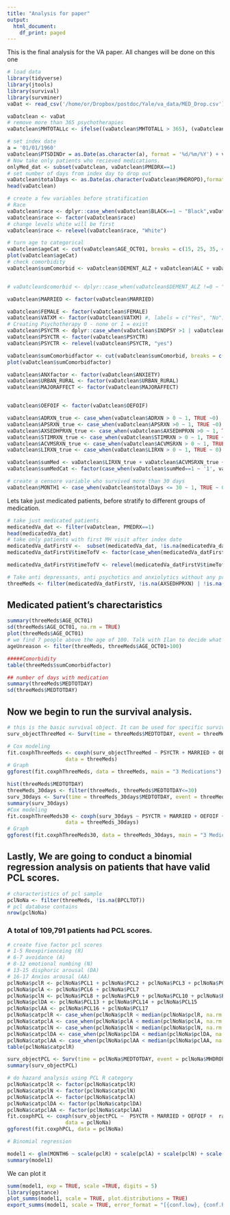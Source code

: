 ```yaml
---
title: "Analysis for paper"
output:
  html_document:
    df_print: paged
---
```

This is the final analysis for the VA paper. 
All changes will be done on this one

```r
# load data
library(tidyverse)
library(jtools)
library(survival)
library(survminer)
vaDat <- read_csv('/home/or/Dropbox/postdoc/Yale/va_data/MED_Drop.csv')

vaDatclean <- vaDat
# remove more than 365 psychotherapies
vaDatclean$MHTOTALLc <- ifelse((vaDatclean$MHTOTALL > 365), (vaDatclean$MHTOTALLc = 365), (vaDatclean$MHTOTALLc = vaDatclean$MHTOTALL))

# set index date
a = '01/01/1960'
vaDatclean$PTSDINDr = as.Date(as.character(a), format = '%d/%m/%Y') + vaDatclean$PTSDIND
# Now take only patients who recieved medications. 
onlyMed_dat <- subset(vaDatclean, vaDatclean$PMEDRX==1)
# set number of days from index day to drop out
vaDatclean$totalDays <- as.Date(as.character(vaDatclean$MHDROPD),format = '%m/%d/%Y')  - as.Date(vaDatclean$PTSDINDr,format = '%Y/%m/%d')
head(vaDatclean)
```


```r
# create a few variables before stratification
# Race
vaDatclean$race <- dplyr::case_when(vaDatclean$BLACK==1 ~ "Black",vaDatclean$WHITE==1 ~ "White", vaDatclean$HISPANIC==1 ~ "Hispanic", vaDatclean$ASIAN ==1 ~ "Asian", TRUE ~ "Other")
vaDatclean$race <- factor(vaDatclean$race)
# change levels white will be first
vaDatclean$race <- relevel(vaDatclean$race, "White")

# turn age to categorical
vaDatclean$ageCat <- cut(vaDatclean$AGE_OCT01, breaks = c(15, 25, 35, 45, 60, 90), labels = c("18-25", "26-35", "36-45", "45-60", "60+"))
plot(vaDatclean$ageCat)
# check comorbidity
vaDatclean$sumComorbid <- vaDatclean$DEMENT_ALZ + vaDatclean$ALC + vaDatclean$DRUG + vaDatclean$SCHIZOPHRENIA + vaDatclean$OTHERPSYCHOSIS + vaDatclean$BIPOLAR + vaDatclean$MAJORAFFECT + vaDatclean$OTHERDEP + vaDatclean$ANXIETY + vaDatclean$ADJUSTMENT + vaDatclean$PERSONALITY + vaDatclean$BORDERLINE


# vaDatclean$comorbid <- dplyr::case_when(vaDatclean$DEMENT_ALZ !=0 ~ "Dementia", vaDatclean$ALC !=0 ~"Alcohol", vaDatclean$DRUG != 0 ~ "Drug", vaDatclean$SCHIZOPHRENIA != 0 ~ "Schizophrenia", vaDatclean$OTHERPSYCHOSIS!= 0 ~ "OtherPsychosis", vaDatclean$BIPOLAR != 0 ~ "Bipolar", vaDatclean$MAJORAFFECT != 0 ~ "Major Affective", vaDatclean$OTHERDEP != ~ "OtherDepression", vaDatclean$ANXIETY != 0 ~ "Anxiety", vaDatclean$ADJUSTMENT != 0 ~ "Adjustment", vaDatclean$PERSONALITY != 0 ~ "Personality", vaDatclean$BORDERLINE != 0 ~"Borderline")

vaDatclean$MARRIED <- factor(vaDatclean$MARRIED)

vaDatclean$FEMALE <- factor(vaDatclean$FEMALE)
vaDatclean$VATXM <- factor(vaDatclean$VATXM) #, labels = c("Yes", "No"))
# Creating Psychotherapy 0 - none or 1 = exist
vaDatclean$PSYCTR <- dplyr::case_when(vaDatclean$INDPSY >1 | vaDatclean$GRPPSY >1 | vaDatclean$FAMPSY >1 ~ "yes", TRUE ~ "no")
vaDatclean$PSYCTR <- factor(vaDatclean$PSYCTR)
vaDatclean$PSYCTR <- relevel(vaDatclean$PSYCTR, "yes")

vaDatclean$sumComorbidfactor <- cut(vaDatclean$sumComorbid, breaks = c(-1,0,1,3,15), labels = c("0","1", "2-3","3+"))
plot(vaDatclean$sumComorbidfactor)

vaDatclean$ANXfactor <- factor(vaDatclean$ANXIETY)
vaDatclean$URBAN_RURAL <- factor(vaDatclean$URBAN_RURAL)
vaDatclean$MAJORAFFECT <- factor(vaDatclean$MAJORAFFECT)


vaDatclean$OEFOIF <- factor(vaDatclean$OEFOIF)

vaDatclean$ADRXN_true <- case_when(vaDatclean$ADRXN > 0 ~ 1, TRUE ~0)
vaDatclean$APSRXN_true <- case_when(vaDatclean$APSRXN >0 ~ 1, TRUE ~0)
vaDatclean$AXSEDHPRXN_true <- case_when(vaDatclean$AXSEDHPRXN >0 ~ 1, TRUE ~0)
vaDatclean$STIMRXN_true <- case_when(vaDatclean$STIMRXN > 0 ~ 1, TRUE ~ 0)
vaDatclean$ACVMSRXN_true <- case_when(vaDatclean$ACVMSRXN > 0 ~ 1, TRUE ~ 0)
vaDatclean$LIRXN_true <- case_when(vaDatclean$LIRXN > 0 ~ 1, TRUE ~ 0)

vaDatclean$sumMed <- vaDatclean$LIRXN_true + vaDatclean$ACVMSRXN_true + vaDatclean$STIMRXN_true + vaDatclean$AXSEDHPRXN_true + vaDatclean$APSRXN_true + vaDatclean$ADRXN_true 
vaDatclean$sumMedCat <- factor(case_when(vaDatclean$sumMed==1 ~ '1', vaDatclean$sumMed == 2 ~ "2", vaDatclean$sumMed >= 3 ~ "3+"))

# create a censore variable who survived more than 30 days
vaDatclean$MONTH1 <- case_when(vaDatclean$totalDays <= 30 ~ 1, TRUE ~ 0)
```


Lets take just medicated patients, before stratify to different groups of medication.

```r
# take just medicated patients. 
medicatedVa_dat <- filter(vaDatclean, PMEDRX==1)
head(medicatedVa_dat)
# take only patients with first MH visit after index date
medicatedVa_datFirstV <-  subset(medicatedVa_dat, !is.na(medicatedVa_dat$MHFUFRST))
medicatedVa_datFirstV$timeTofV <- factor(case_when(medicatedVa_datFirstV$MHFUFRST<=7 ~ "7", medicatedVa_datFirstV$MHFUFRST>7 & medicatedVa_datFirstV$MHFUFRST<=30 ~ "7-30", TRUE ~ "30+"))

medicatedVa_datFirstV$timeTofV <- relevel(medicatedVa_datFirstV$timeTofV, "30+" )
```

```r
# Take anti depressants, anti psychotics and anxiolytics without any prior medications. 
threeMeds <- filter(medicatedVa_datFirstV, !is.na(AXSEDHPRXN) | !is.na(ADRXN) | !is.na(APSRXN) & is.na(PREADRX) & is.na(PREAPRX) & is.na(PREAXRX) & is.na(PRESTIRX) & is.na(PREACRX) & is.na(PRELIRX) & is.na(PREOPRX) & is.na(PREPRZRX))
```

## Medicated patient's charectaristics
```r
summary(threeMeds$AGE_OCT01)
sd(threeMeds$AGE_OCT01, na.rm = TRUE)
plot(threeMeds$AGE_OCT01)
# we find 7 people above the age of 100. Talk with Ilan to decide what to do. 
ageUnreason <- filter(threeMeds, threeMeds$AGE_OCT01>100)

#####Comorbidity
table(threeMeds$sumComorbidfactor)

## number of days with medication
summary(threeMeds$MEDTOTDAY)
sd(threeMeds$MEDTOTDAY)
```
## Now we begin to run the survival analysis. 
```r
# this is the basic survival object. It can be used for specific survival graphs or for Cox Proportional Hazard
surv_objectThreeMed <- Surv(time = threeMeds$MEDTOTDAY, event = threeMeds$MHDROP)
```

```r
# Cox modeling
fit.coxphThreeMeds <- coxph(surv_objectThreeMed ~ PSYCTR + MARRIED + OEFOIF +  race + timeTofV +sumComorbid + sumMed, 
                   data = threeMeds)
# Graph
ggforest(fit.coxphThreeMeds, data = threeMeds, main = "3 Medications")
```

```r
hist(threeMeds$MEDTOTDAY)
threeMeds_30days <- filter(threeMeds, threeMeds$MEDTOTDAY<=30)
surv_30days <- Surv(time = threeMeds_30days$MEDTOTDAY, event = threeMeds_30days$MHDROP)
summary(surv_30days)
#Cox modeling
fit.coxphThreeMeds30 <- coxph(surv_30days ~ PSYCTR + MARRIED + OEFOIF +  race + timeTofV +sumComorbid + sumMed, 
                   data = threeMeds_30days)
# Graph
ggforest(fit.coxphThreeMeds30, data = threeMeds_30days, main = "3 Medications - 30 Days")
```
## Lastly, We are going to conduct a binomial regression analysis on patients that have valid PCL scores.

```r
# characteristics of pcl sample
pclNoNa <- filter(threeMeds, !is.na(BPCLTOT))
# pcl database contains 
nrow(pclNoNa) 
```

### A total of 109,791 patients had PCL scores.

```r
# create five factor pcl scores
# 1-5 Reexpirienceing (R)
# 6-7 avoidance (A)
# 8-12 emotional numbing (N)
# 13-15 disphoric arousal (DA)
# 16-17 Anxios arousal (AA)
pclNoNa$pclR <- pclNoNa$PCL1 + pclNoNa$PCL2 + pclNoNa$PCL3 + pclNoNa$PCL4 + pclNoNa$PCL5
pclNoNa$pclA <- pclNoNa$PCL6 + pclNoNa$PCL7
pclNoNa$pclN <- pclNoNa$PCL8 + pclNoNa$PCL9 + pclNoNa$PCL10 + pclNoNa$PCL11 + pclNoNa$PCL12
pclNoNa$pclDA <- pclNoNa$PCL13 + pclNoNa$PCL14 + pclNoNa$PCL15
pclNoNa$pclAA <- pclNoNa$PCL16 + pclNoNa$PCL17
pclNoNa$catpclR <- case_when(pclNoNa$pclR < median(pclNoNa$pclR, na.rm = TRUE) ~ "Low Rex", TRUE ~ "High Rex")
pclNoNa$catpclA <- case_when(pclNoNa$pclA < median(pclNoNa$pclA, na.rm = TRUE)~ "Low A", TRUE ~ "High A")
pclNoNa$catpclN <- case_when(pclNoNa$pclN < median(pclNoNa$pclN, na.rm = TRUE)~ "Low N", TRUE ~ "High N")
pclNoNa$catpclDA <- case_when(pclNoNa$pclDA < median(pclNoNa$pclDA, na.rm = TRUE)~ "Low Da", TRUE ~ "High DA")
pclNoNa$catpclAA <- case_when(pclNoNa$pclAA < median(pclNoNa$pclAA, na.rm = TRUE)~ "Low AA", TRUE ~ "High AA")
table(pclNoNa$catpclR)
```


```r
surv_objectPCL <- Surv(time = pclNoNa$MEDTOTDAY, event = pclNoNa$MHDROP)
summary(surv_objectPCL)
```
```r
# do hazard analysis using PCL R category
pclNoNa$catpclR <- factor(pclNoNa$catpclR)
pclNoNa$catpclN <- factor(pclNoNa$catpclN)
pclNoNa$catpclA <- factor(pclNoNa$catpclA)
pclNoNa$catpclDA <- factor(pclNoNa$catpclDA)
pclNoNa$catpclAA <- factor(pclNoNa$catpclAA)
fit.coxphPCL <- coxph(surv_objectPCL ~  PSYCTR + MARRIED + OEFOIF +  race + timeTofV +sumComorbid + sumMed +  catpclR + catpclN + catpclA + catpclAA + catpclDA, 
                   data = pclNoNa)
ggforest(fit.coxphPCL, data = pclNoNa)
```

```r
# Binomial regression

model1 <- glm(MONTH6 ~ scale(pclR) + scale(pclA) + scale(pclN) + scale(pclDA) + scale(pclAA) + AGE_OCT01 + PSYCTR + sumComorbid + sumMed, data=pclNoNa)
summary(model1)
```

We can plot it

```r
summ(model1, exp = TRUE, scale =TRUE, digits = 5)
library(ggstance)
plot_summs(model1, scale = TRUE, plot.distributions = TRUE)
export_summs(model1, scale = TRUE, error_format = "[{conf.low}, {conf.high}]", digits = 5)
```

